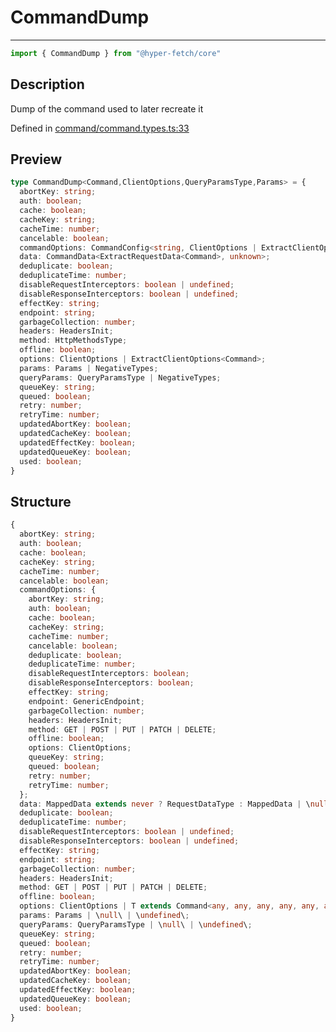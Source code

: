 

# CommandDump

<div class="api-docs__separator" data-reactroot="">

---

</div><div class="api-docs__import" data-reactroot="">

```ts
import { CommandDump } from "@hyper-fetch/core"
```

</div><div class="api-docs__section">

## Description

</div><div class="api-docs__description"><span class="api-docs__do-not-parse">

Dump of the command used to later recreate it

</span></div><p class="api-docs__definition">

Defined in [command/command.types.ts:33](https://github.com/BetterTyped/hyper-fetch/blob/aff5c35a/packages/core/src/command/command.types.ts#L33)

</p><div class="api-docs__section">

## Preview

</div><div class="api-docs__preview type">

```ts
type CommandDump<Command,ClientOptions,QueryParamsType,Params> = {
  abortKey: string; 
  auth: boolean; 
  cache: boolean; 
  cacheKey: string; 
  cacheTime: number; 
  cancelable: boolean; 
  commandOptions: CommandConfig<string, ClientOptions | ExtractClientOptions<Command>>; 
  data: CommandData<ExtractRequestData<Command>, unknown>; 
  deduplicate: boolean; 
  deduplicateTime: number; 
  disableRequestInterceptors: boolean | undefined; 
  disableResponseInterceptors: boolean | undefined; 
  effectKey: string; 
  endpoint: string; 
  garbageCollection: number; 
  headers: HeadersInit; 
  method: HttpMethodsType; 
  offline: boolean; 
  options: ClientOptions | ExtractClientOptions<Command>; 
  params: Params | NegativeTypes; 
  queryParams: QueryParamsType | NegativeTypes; 
  queueKey: string; 
  queued: boolean; 
  retry: number; 
  retryTime: number; 
  updatedAbortKey: boolean; 
  updatedCacheKey: boolean; 
  updatedEffectKey: boolean; 
  updatedQueueKey: boolean; 
  used: boolean; 
}
```

</div><div class="api-docs__section">

## Structure

</div><div class="api-docs__returns">

```ts
{
  abortKey: string;
  auth: boolean;
  cache: boolean;
  cacheKey: string;
  cacheTime: number;
  cancelable: boolean;
  commandOptions: {
    abortKey: string;
    auth: boolean;
    cache: boolean;
    cacheKey: string;
    cacheTime: number;
    cancelable: boolean;
    deduplicate: boolean;
    deduplicateTime: number;
    disableRequestInterceptors: boolean;
    disableResponseInterceptors: boolean;
    effectKey: string;
    endpoint: GenericEndpoint;
    garbageCollection: number;
    headers: HeadersInit;
    method: GET | POST | PUT | PATCH | DELETE;
    offline: boolean;
    options: ClientOptions;
    queueKey: string;
    queued: boolean;
    retry: number;
    retryTime: number;
  };
  data: MappedData extends never ? RequestDataType : MappedData | \null\ | \undefined\;
  deduplicate: boolean;
  deduplicateTime: number;
  disableRequestInterceptors: boolean | undefined;
  disableResponseInterceptors: boolean | undefined;
  effectKey: string;
  endpoint: string;
  garbageCollection: number;
  headers: HeadersInit;
  method: GET | POST | PUT | PATCH | DELETE;
  offline: boolean;
  options: ClientOptions | T extends Command<any, any, any, any, any, any, infer O, any, any, any, any> ? O : never;
  params: Params | \null\ | \undefined\;
  queryParams: QueryParamsType | \null\ | \undefined\;
  queueKey: string;
  queued: boolean;
  retry: number;
  retryTime: number;
  updatedAbortKey: boolean;
  updatedCacheKey: boolean;
  updatedEffectKey: boolean;
  updatedQueueKey: boolean;
  used: boolean;
}
```

</div>